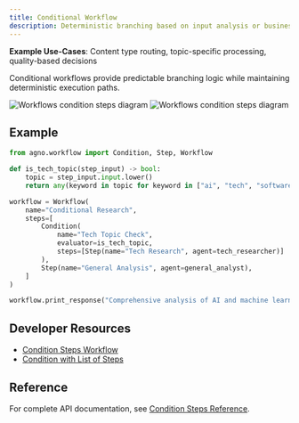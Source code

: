 ```yaml
---
title: Conditional Workflow
description: Deterministic branching based on input analysis or business rules
---
```


**Example Use-Cases**: Content type routing, topic-specific processing, quality-based decisions

Conditional workflows provide predictable branching logic while maintaining deterministic execution paths.

<img 
  className="block dark:hidden" 
  src="/images/workflows-condition-steps-light.png" 
  alt="Workflows condition steps diagram"
/>
<img 
  className="hidden dark:block" 
  src="/images/workflows-condition-steps.png" 
  alt="Workflows condition steps diagram"
/>

## Example

```python conditional_workflow.py
from agno.workflow import Condition, Step, Workflow

def is_tech_topic(step_input) -> bool:
    topic = step_input.input.lower()
    return any(keyword in topic for keyword in ["ai", "tech", "software"])

workflow = Workflow(
    name="Conditional Research",
    steps=[
        Condition(
            name="Tech Topic Check",
            evaluator=is_tech_topic,
            steps=[Step(name="Tech Research", agent=tech_researcher)]
        ),
        Step(name="General Analysis", agent=general_analyst),
    ]
)

workflow.print_response("Comprehensive analysis of AI and machine learning trends", markdown=True)
```

## Developer Resources

- [Condition Steps Workflow](/examples/concepts/workflows/02-workflows-conditional-execution/condition_steps_workflow_stream)
- [Condition with List of Steps](/examples/concepts/workflows/02-workflows-conditional-execution/condition_with_list_of_steps)

## Reference

For complete API documentation, see [Condition Steps Reference](/reference/workflows/conditional-steps).